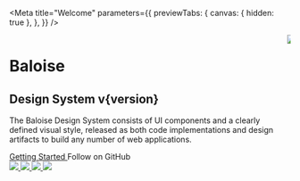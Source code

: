 
<Meta
  title="Welcome"
  parameters={{
    previewTabs: {
      canvas: { hidden: true },
    },
  }}
/>


<div className="welcome-container bal-app">
  <div class="columns">
    <div class="column is-7">
      <h1 class="mx-6 mt-6 mb-0 p-0 is-size-2 subtitle">Baloise</h1>
      <h2 class="mx-6 my-0 p-0 is-size-2 title">Design System v{version}</h2>
      <p class="mx-6 mt-6 p-0">
        The Baloise Design System consists of UI components and a clearly defined visual style, released as both code
        implementations and design artifacts to build any number of web applications.
      </p>
      <div class="mx-6 mt-8 p-0">
        <a
          class="button is-primary is-inverted"
          style={{ width: 'auto' }}
          href="?path=/docs/getting-started-overview--page"
        >
          Getting Started
        </a>
        <bal-button
          class="github-icon"
          inverted
          color="info"
          href="https://github.com/baloise/design-system"
          icon="github"
          target="_blank"
          class="ml-4"
        >
          Follow on GitHub
        </bal-button>
      </div>
      <div class="mx-6 mt-8 p-0">
        <a style={{ width: 'auto' }} href="?path=/docs/getting-started-angular-overview--page">
          <img src={AngularLogo} style={{ maxWidth: '60px', maxHeight: '60px' }} />
        </a>
        <a class="ml-5" style={{ width: 'auto' }} href="?path=/docs/getting-started-vue-overview--page">
          <img src={VueLogo} class="m-1" style={{ maxWidth: '50px', maxHeight: '50px' }} />
        </a>
        <a class="ml-5" style={{ width: 'auto' }} href="?path=/docs/getting-started-react-overview--page">
          <img src={ReactLogo} class="m-1" style={{ maxWidth: '50px', maxHeight: '50px' }} />
        </a>
        <a class="ml-5" style={{ width: 'auto' }} href="?path=/docs/getting-started-html5-overview--page">
          <img src={HtmlLogo} style={{ maxWidth: '60px', maxHeight: '60px' }} />
        </a>
      </div>
    </div>
    <div class="column is-hidden-mobile	mt-6">
      <img src={Wallpaper} style={{ maxWidth: '80%' }} />
    </div>
  </div>
</div>
